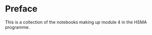 # Preface {.unnumbered}

This is a collection of the notebooks making up module 4 in the HSMA programme.

